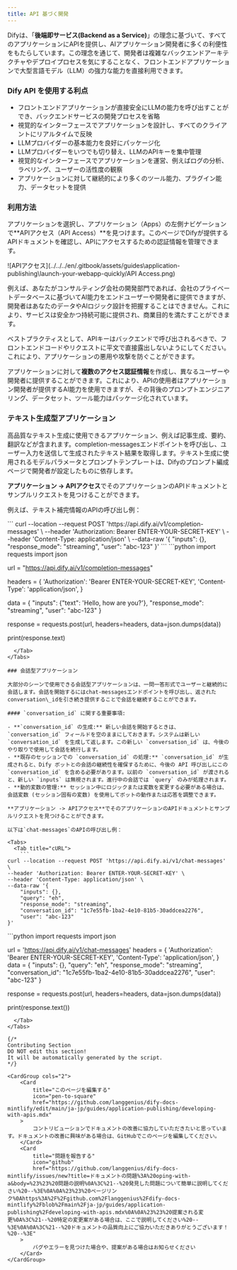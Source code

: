 ```yaml
---
title: API 基づく開発
---
```



Difyは、「**後端即サービス(Backend as a Service)**」の理念に基づいて、すべてのアプリケーションにAPIを提供し、AIアプリケーション開発者に多くの利便性をもたらしています。この理念を通じて、開発者は複雑なバックエンドアーキテクチャやデプロイプロセスを気にすることなく、フロントエンドアプリケーションで大型言語モデル（LLM）の強力な能力を直接利用できます。

### Dify API を使用する利点

* フロントエンドアプリケーションが直接安全にLLMの能力を呼び出すことができ、バックエンドサービスの開発プロセスを省略
* 視覚的なインターフェースでアプリケーションを設計し、すべてのクライアントにリアルタイムで反映
* LLMプロバイダーの基本能力を良好にパッケージ化
* LLMプロバイダーをいつでも切り替え、LLMのAPIキーを集中管理
* 視覚的なインターフェースでアプリケーションを運営、例えばログの分析、ラベリング、ユーザーの活性度の観察
* アプリケーションに対して継続的により多くのツール能力、プラグイン能力、データセットを提供

### 利用方法

アプリケーションを選択し、アプリケーション（Apps）の左側ナビゲーションで**APIアクセス（API Access）**を見つけます。このページでDifyが提供するAPIドキュメントを確認し、APIにアクセスするための認証情報を管理できます。

![APIアクセス](../../../en/.gitbook/assets/guides\application-publishing\launch-your-webapp-quickly/API Access.png)

例えば、あなたがコンサルティング会社の開発部門であれば、会社のプライベートデータベースに基づいてAI能力をエンドユーザーや開発者に提供できますが、開発者はあなたのデータやAIロジック設計を把握することはできません。これにより、サービスは安全かつ持続可能に提供され、商業目的を満たすことができます。

<Warning>
ベストプラクティスとして、APIキーはバックエンドで呼び出されるべきで、フロントエンドコードやリクエストに平文で直接露出しないようにしてください。これにより、アプリケーションの悪用や攻撃を防ぐことができます。
</Warning>

アプリケーションに対して**複数のアクセス認証情報**を作成し、異なるユーザーや開発者に提供することができます。これにより、APIの使用者はアプリケーション開発者が提供するAI能力を使用できますが、その背後のプロンプトエンジニアリング、データセット、ツール能力はパッケージ化されています。

### テキスト生成型アプリケーション

高品質なテキスト生成に使用できるアプリケーション、例えば記事生成、要約、翻訳などが含まれます。completion-messagesエンドポイントを呼び出し、ユーザー入力を送信して生成されたテキスト結果を取得します。テキスト生成に使用されるモデルパラメータとプロンプトテンプレートは、Difyのプロンプト編成ページで開発者が設定したものに依存します。

**アプリケーション -> APIアクセス**でそのアプリケーションのAPIドキュメントとサンプルリクエストを見つけることができます。

例えば、テキスト補完情報のAPIの呼び出し例：

<Tabs>
  <Tab title="cURL">
    ```
curl --location --request POST 'https://api.dify.ai/v1/completion-messages' \
--header 'Authorization: Bearer ENTER-YOUR-SECRET-KEY' \
--header 'Content-Type: application/json' \
--data-raw '{
    "inputs": {},
    "response_mode": "streaming",
    "user": "abc-123"
}'
```
  </Tab>
  <Tab title="Python">
    ```python
import requests
import json

url = "https://api.dify.ai/v1/completion-messages"

headers = {
    'Authorization': 'Bearer ENTER-YOUR-SECRET-KEY',
    'Content-Type': 'application/json',
}

data = {
    "inputs": {"text": 'Hello, how are you?'},
    "response_mode": "streaming",
    "user": "abc-123"
}

response = requests.post(url, headers=headers, data=json.dumps(data))

print(response.text)
```
  </Tab>
</Tabs>

### 会話型アプリケーション

大部分のシーンで使用できる会話型アプリケーションは、一問一答形式でユーザーと継続的に会話します。会話を開始するにはchat-messagesエンドポイントを呼び出し、返されたconversation\_idを引き続き提供することで会話を継続することができます。

#### `conversation_id` に関する重要事項:

- **`conversation_id` の生成:** 新しい会話を開始するときは、`conversation_id` フィールドを空のままにしておきます。システムは新しい `conversation_id` を生成して返します。この新しい `conversation_id` は、今後のやり取りで使用して会話を続行します。
- **既存のセッションでの `conversation_id` の処理:** `conversation_id` が生成されると、Dify ボットとの会話の継続性を確保するために、今後の API 呼び出しにこの `conversation_id` を含める必要があります。以前の `conversation_id` が渡されると、新しい `inputs` は無視されます。進行中の会話では `query` のみが処理されます。
- **動的変数の管理:** セッション中にロジックまたは変数を変更する必要がある場合は、会話変数 (セッション固有の変数) を使用してボットの動作または応答を調整できます。

**アプリケーション -> APIアクセス**でそのアプリケーションのAPIドキュメントとサンプルリクエストを見つけることができます。

以下は`chat-messages`のAPIの呼び出し例：

<Tabs>
  <Tab title="cURL">
    ```
curl --location --request POST 'https://api.dify.ai/v1/chat-messages' \
--header 'Authorization: Bearer ENTER-YOUR-SECRET-KEY' \
--header 'Content-Type: application/json' \
--data-raw '{
    "inputs": {},
    "query": "eh",
    "response_mode": "streaming",
    "conversation_id": "1c7e55fb-1ba2-4e10-81b5-30addcea2276",
    "user": "abc-123"
}'

```
  </Tab>
  <Tab title="Python">
    ```python
import requests
import json

url = 'https://api.dify.ai/v1/chat-messages'
headers = {
    'Authorization': 'Bearer ENTER-YOUR-SECRET-KEY',
    'Content-Type': 'application/json',
}
data = {
    "inputs": {},
    "query": "eh",
    "response_mode": "streaming",
    "conversation_id": "1c7e55fb-1ba2-4e10-81b5-30addcea2276",
    "user": "abc-123"
}

response = requests.post(url, headers=headers, data=json.dumps(data))

print(response.text())
```
  </Tab>
</Tabs>

{/*
Contributing Section
DO NOT edit this section!
It will be automatically generated by the script.
*/}

<CardGroup cols="2">
    <Card
        title="このページを編集する"
        icon="pen-to-square"
        href="https://github.com/langgenius/dify-docs-mintlify/edit/main/ja-jp/guides/application-publishing/developing-with-apis.mdx"
    >
        コントリビューションでドキュメントの改善に協力していただきたいと思っています。ドキュメントの改善に興味がある場合は、GitHubでこのページを編集してください。
    </Card>
    <Card
        title="問題を報告する"
        icon="github"
        href="https://github.com/langgenius/dify-docs-mintlify/issues/new?title=ドキュメントの問題%3A%20oping-with-a&body=%23%23%20問題の説明%0A%3C%21--%20発見した問題について簡単に説明してください%20--%3E%0A%0A%23%23%20ページリンク%0Ahttps%3A%2F%2Fgithub.com%2Flanggenius%2Fdify-docs-mintlify%2Fblob%2Fmain%2Fja-jp/guides/application-publishing%2Fdeveloping-with-apis.mdx%0A%0A%23%23%20提案される変更%0A%3C%21--%20特定の変更案がある場合は、ここで説明してください%20--%3E%0A%0A%3C%21--%20ドキュメントの品質向上にご協力いただきありがとうございます！%20--%3E"
    >
        バグやエラーを見つけた場合や、提案がある場合はお知らせください
    </Card>
</CardGroup>
